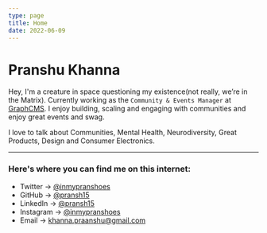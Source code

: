 ```yaml
---
type: page
title: Home
date: 2022-06-09
---
```


# Pranshu Khanna

Hey, I'm a creature in space questioning my existence(not really, we’re in the Matrix). Currently working as the `Community & Events Manager` at [GraphCMS](https://graphcms.com). I enjoy building, scaling and engaging with communities and enjoy great events and swag.

I love to talk about Communities, Mental Health, Neurodiversity, Great Products, Design and Consumer Electronics.

---

### Here's where you can find me on this internet:

- Twitter → [@inmypranshoes](https://twitter.com/inmypranshoes)
- GitHub → [@pransh15](https://github.com/pransh15)
- LinkedIn → [@pransh15](https://linkedin.com/in/pransh15)
- Instagram → [@inmypranshoes](https://instagram.com/inmypranshoes)
- Email → khanna.praanshu@gmail.com
